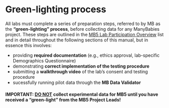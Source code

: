 # Green-lighting process {#sec-greenlight}

All labs must complete a series of preparation steps, referred to by MB as the **"green-lighting" process**, before collecting data for any ManyBabies project. These steps are outlined in the [MB5 Lab Participation Overview](#sec-laboverview) list and in detail throughout the following sections of this manual, but in essence this involves:

-   providing **required documentation** (e.g., ethics approval, lab-specific Demographics Questionnaire)
-   demonstrating **correct implementation of the testing procedure**
-   submitting a **walkthrough video** of the lab's consent and testing procedure
-   sucessfully running pilot data through the **MB Data Validator**

#### IMPORTANT: <u>DO NOT</u> collect experimental data for MB5 until you have received a "green-light" from the MB5 Project Leads!{.mark}
